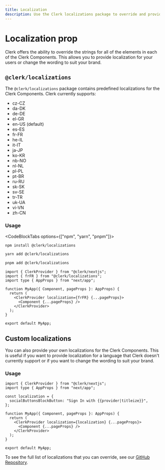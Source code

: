 ```yaml
---
title: Localization
description: Use the Clerk localizations package to override and provide predefined or custom localizations for your Clerk Components, enabling you to offer localized content or tailor the wording to match your brand.
---
```


# Localization prop

Clerk offers the ability to override the strings for all of the elements in each of the Clerk Components. This allows you to provide localization for your users or change the wording to suit your brand.

## `@clerk/localizations`

The `@clerk/localizations` package contains predefined localizations for the Clerk Components. Clerk currently supports:

*   cz-CZ
*   da-DK
*   de-DE
*   el-GR
*   en-US (default)
*   es-ES
*   fr-FR
*   he-IL
*   it-IT
*   ja-JP
*   ko-KR
*   nb-NO
*   nl-NL
*   pl-PL
*   pt-BR
*   ru-RU
*   sk-SK
*   sv-SE
*   tr-TR
*   uk-UA
*   vi-VN
*   zh-CN

### Usage

<CodeBlockTabs options={["npm", "yarn", "pnpm"]}>
  ```bash filename="terminal"
  npm install @clerk/localizations
  ```

  ```bash filename="terminal"
  yarn add @clerk/localizations
  ```

  ```bash filename="terminal"
  pnpm add @clerk/localizations
  ```
</CodeBlockTabs>

```tsx filename="_app.tsx"
import { ClerkProvider } from "@clerk/nextjs";
import { frFR } from "@clerk/localizations";
import type { AppProps } from "next/app";

function MyApp({ Component, pageProps }: AppProps) {
  return (
    <ClerkProvider localization={frFR} {...pageProps}>
      <Component {...pageProps} />
    </ClerkProvider>
  );
}

export default MyApp;
```

## Custom localizations

You can also provide your own localizations for the Clerk Components. This is useful if you want to provide localization for a language that Clerk doesn't currently support or if you want to change the wording to suit your brand.

### Usage

```tsx filename="_app.tsx"
import { ClerkProvider } from "@clerk/nextjs";
import type { AppProps } from "next/app";

const localization = {
  socialButtonsBlockButton: "Sign In with {{provider|titleize}}",
};

function MyApp({ Component, pageProps }: AppProps) {
  return (
    <ClerkProvider localization={localization} {...pageProps}>
      <Component {...pageProps} />
    </ClerkProvider>
  );
}

export default MyApp;
```

To see the full list of localizations that you can override, see our [GitHub Repository](https://github.com/clerkinc/javascript/blob/main/packages/localizations/src/en-US.ts).
